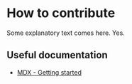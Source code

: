 
<Meta title="How to contribute" />

# How to contribute

Some explanatory text comes here. Yes.

## Useful documentation

- [MDX - Getting started](https://mdxjs.com/getting-started)